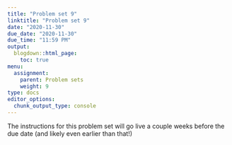 ```yaml
---
title: "Problem set 9"
linktitle: "Problem set 9"
date: "2020-11-30"
due_date: "2020-11-30"
due_time: "11:59 PM"
output:
  blogdown::html_page:
    toc: true
menu:
  assignment:
    parent: Problem sets
    weight: 9
type: docs
editor_options: 
  chunk_output_type: console
---
```


The instructions for this problem set will go live a couple weeks before the due date (and likely even earlier than that!)

